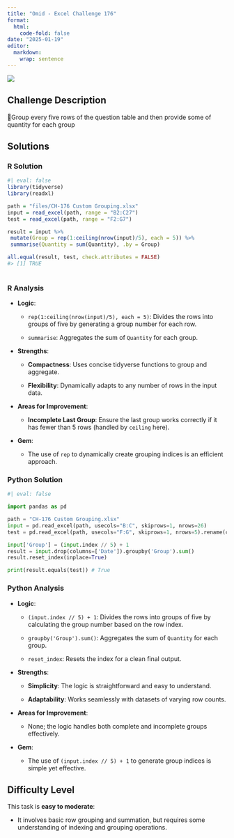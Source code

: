 ```yaml
---
title: "Omid - Excel Challenge 176"
format: 
  html:
    code-fold: false
date: "2025-01-19"
editor: 
  markdown: 
    wrap: sentence
---
```


![](/challenges/images/OmidC176.jpg)

## Challenge Description

🔰Group every five rows of the question table and then provide some of quantity for each group

## Solutions

::: panel-tabset
### R Solution

```r
#| eval: false
library(tidyverse)
library(readxl)

path = "files/CH-176 Custom Grouping.xlsx"
input = read_excel(path, range = "B2:C27")
test = read_excel(path, range = "F2:G7")

result = input %>%
 mutate(Group = rep(1:ceiling(nrow(input)/5), each = 5)) %>%
 summarise(Quantity = sum(Quantity), .by = Group)

all.equal(result, test, check.attributes = FALSE)
#> [1] TRUE
                           
```

### R Analysis

-   **Logic**:

    -   `rep(1:ceiling(nrow(input)/5), each = 5)`: Divides the rows into groups of five by generating a group number for each row.

    -   `summarise`: Aggregates the sum of `Quantity` for each group.

<!-- -->

-   **Strengths**:

    -   **Compactness**: Uses concise tidyverse functions to group and aggregate.

    -   **Flexibility**: Dynamically adapts to any number of rows in the input data.

-   **Areas for Improvement**:

    -   **Incomplete Last Group**: Ensure the last group works correctly if it has fewer than 5 rows (handled by `ceiling` here).

-   **Gem**:

    -   The use of `rep` to dynamically create grouping indices is an efficient approach.

### Python Solution

```python
#| eval: false

import pandas as pd

path = "CH-176 Custom Grouping.xlsx"
input = pd.read_excel(path, usecols="B:C", skiprows=1, nrows=26)
test = pd.read_excel(path, usecols="F:G", skiprows=1, nrows=5).rename(columns=lambda x: x.split('.')[0])

input['Group'] = (input.index // 5) + 1
result = input.drop(columns=['Date']).groupby('Group').sum()
result.reset_index(inplace=True)

print(result.equals(test)) # True
```

### Python Analysis

-   **Logic**:

    -   `(input.index // 5) + 1`: Divides the rows into groups of five by calculating the group number based on the row index.

    -   `groupby('Group').sum()`: Aggregates the sum of `Quantity` for each group.

    -   `reset_index`: Resets the index for a clean final output.

<!-- -->

-   **Strengths**:

    -   **Simplicity**: The logic is straightforward and easy to understand.

    -   **Adaptability**: Works seamlessly with datasets of varying row counts.

-   **Areas for Improvement**:

    -   None; the logic handles both complete and incomplete groups effectively.

-   **Gem**:

    -   The use of `(input.index // 5) + 1` to generate group indices is simple yet effective.
:::

## **Difficulty Level**

This task is **easy to moderate**:

-   It involves basic row grouping and summation, but requires some understanding of indexing and grouping operations.

